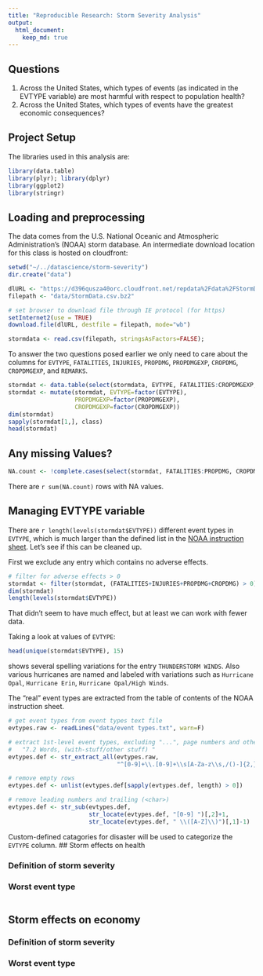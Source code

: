 ```yaml
---
title: "Reproducible Research: Storm Severity Analysis"
output: 
  html_document:
    keep_md: true
---
```


## Questions
1. Across the United States, which types of events (as indicated in the EVTYPE variable) are most harmful with respect to population health?
2. Across the United States, which types of events have the greatest economic consequences?

## Project Setup

The libraries used in this analysis are:
```r
library(data.table)
library(plyr); library(dplyr)
library(ggplot2)
library(stringr)
```

## Loading and preprocessing

The data comes from the U.S. National Oceanic and Atmospheric Administration's (NOAA) storm database. An intermediate download location for this class is hosted on cloudfront:

```r
setwd("~/../datascience/storm-severity")
dir.create("data")

dlURL <- "https://d396qusza40orc.cloudfront.net/repdata%2Fdata%2FStormData.csv.bz2"
filepath <- "data/StormData.csv.bz2"

# set browser to download file through IE protocol (for https)
setInternet2(use = TRUE)
download.file(dlURL, destfile = filepath, mode="wb")
```

```r
stormdata <- read.csv(filepath, stringsAsFactors=FALSE);
```

To answer the two questions posed earlier we only need to care about the columns for `EVTYPE`, `FATALITIES`, `INJURIES`, `PROPDMG`, `PROPDMGEXP`, `CROPDMG`, `CROPDMGEXP`, and `REMARKS`. 
```r
stormdat <- data.table(select(stormdata, EVTYPE, FATALITIES:CROPDMGEXP, REMARKS))
stormdat <- mutate(stormdat, EVTYPE=factor(EVTYPE), 
                   PROPDMGEXP=factor(PROPDMGEXP), 
                   CROPDMGEXP=factor(CROPDMGEXP))
dim(stormdat)
sapply(stormdat[1,], class)
head(stormdat)
```

## Any missing Values? 
```r
NA.count <- !complete.cases(select(stormdat, FATALITIES:PROPDMG, CROPDMG))
```
There are `r sum(NA.count)` rows with NA values.

## Managing EVTYPE variable
There are `r length(levels(stormdat$EVTYPE))` different event types in `EVTYPE`, which is much larger than the defined list in the [NOAA instruction sheet](https://d396qusza40orc.cloudfront.net/repdata%2Fpeer2_doc%2Fpd01016005curr.pdf). Let's see if this can be cleaned up. 

First we exclude any entry which contains no adverse effects.
```r
# filter for adverse effects > 0
stormdat <- filter(stormdat, (FATALITIES+INJURIES+PROPDMG+CROPDMG) > 0)
dim(stormdat)
length(levels(stormdat$EVTYPE))
```
That didn't seem to have much effect, but at least we can work with fewer data.

Taking a look at values of `EVTYPE`:
```r
head(unique(stormdat$EVTYPE), 15)
```
shows several spelling variations for the entry `THUNDERSTORM WINDS`. Also various hurricanes are named and labeled with variations such as `Hurricane Opal`, `Hurricane Erin`, `Hurricane Opal/High Winds`. 

The "real" event types are extracted from the table of contents of the NOAA instruction sheet.
```r
# get event types from event types text file
evtypes.raw <- readLines("data/event types.txt", warn=F)

# extract 1st-level event types, excluding "...", page numbers and other data
#   "7.2 Words, (with-stuff/other stuff) "
evtypes.def <- str_extract_all(evtypes.raw, 
                               "^[0-9]+\\.[0-9]+\\s[A-Za-z\\s,/()-]{2,}")

# remove empty rows
evtypes.def <- unlist(evtypes.def[sapply(evtypes.def, length) > 0])

# remove leading numbers and trailing (<char>)
evtypes.def <- str_sub(evtypes.def, 
                       str_locate(evtypes.def, "[0-9] ")[,2]+1, 
                       str_locate(evtypes.def, " \\([A-Z]\\)")[,1]-1)
```

Custom-defined catagories for disaster will be used to categorize the `EVTYPE` column. 
## Storm effects on health

### Definition of storm severity

### Worst event type
```r

```

## Storm effects on economy

### Definition of storm severity

### Worst event type